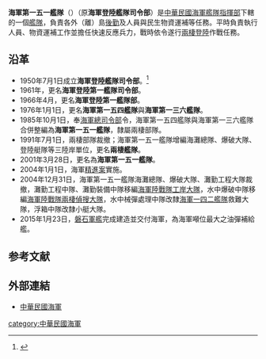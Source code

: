 {{Infobox Military Unit
| 名稱 = 中華民國海軍第一五一艦隊<br><small>Amphibious Fleet (151st Fleet)
| 圖片 = [[File:中華民國海軍一五一艦隊隊徽.gif|150px]] 
| 圖片說明 = 中華民國海軍第一五一艦隊隊徽及艦隊部部徽
| 時期 = 1950年至今
| 國家 = {{ROC}}
| 效忠 = {{ROC}}
| 軍種 = {{ROCN}}
| 兵科 = 
| 功能 = [[兩棲作戰|兩棲作戰]]
| 規模 = [[指揮部|指揮部]]
| 隸屬 = [[海軍艦隊指揮部|海軍艦隊指揮部]]
| 駐地 = [[海軍左營基地|海軍左營基地]][[左營港|左營港]]東碼頭及發展碼頭
| 裝備 = [[武夷號油彈補給艦|武夷號]]<br />[[磐石號油彈補給艦|磐石號]]<br />[[中海級戰車登陸艦|中字號]]<br />[[新港級戰車登陸艦|新港級]]<br />[[旭海號船塢登陸艦|旭海號]]<br />[[玉山級船塢運輸艦|玉山級]]<br />人員登陸艇
| 別稱 = 
| 守護 = 
| 格言 = 
| 顏色 = 
| 隊歌 = 
| 吉祥物 = 
| 戰役 = 
| 隊慶 = 
| 獎章 = 
| 榮譽 = 
| 現任指揮官 = 
| 象徵指揮官 = 
| 著名指揮官 = 
| 佩章一 = 
| 佩章二 = 
| 佩章三 = 
| 佩章四 = 
| 攻擊機 = 
| 轟炸機 = 
| 電戰機 = 
| 戰鬥機 = 
| 直昇機 = 
| 攻擊直昇機 = 
| 運輸直昇機 = 
| 多用途直昇機 = 
| 偵察直昇機 = 
| 教練直昇機 = 
| 通用直昇機 = 
| 攔截機 = 
| 巡邏機 = 
| 偵察機 = 
| 教練機 = 
| 運輸機 = 
| 空中加油機 = 
}}
'''海軍第一五一艦隊'''（{{lang-en|Amphibious 151st Fleet}}）（原'''海軍登陸艦隊司令部'''）是[[中華民國海軍|中華民國海軍]][[海軍艦隊指揮部|艦隊指揮部]]下轄的一個[[艦隊|艦隊]]，負責各外（離）島[[後勤|後勤]]及人員與民生物資運補等任務。平時負責執行人員、物資運補工作並擔任快速反應兵力，戰時依令遂行[[兩棲登陸|兩棲登陸]]作戰任務。

==沿革==
*1950年7月1日成立'''海軍登陸艦隊司令部'''。<ref>{{Cite web |url= http://navy.mnd.gov.tw//Publish.aspx?cnid=2731&p=44245&Level=3 |title= 艦隊夥伴－海軍一五一艦隊 |author=  |date= 2013-06-21 |publisher= 中華民國國防部 |language= zh-tw |accessdate=  |quote=  |archive-date= 2016-03-04 |archive-url= https://web.archive.org/web/20160304193717/http://navy.mnd.gov.tw/Publish.aspx?cnid=2731&p=44245&Level=3 |dead-url= yes }}</ref> 
*1961年，更名'''海軍登陸第一艦隊司令部'''。
*1966年4月，更名'''海軍登陸第一艦隊部'''。
*1976年1月1日，更名'''海軍第一五四艦隊'''與'''海軍第一三六艦隊'''。
*1985年10月1日，奉[[國防部海軍司令部|海軍總司令部]]令，海軍第一五四艦隊與海軍第一三六艦隊合併整編為'''海軍第一五一艦隊'''，隸屬兩棲部隊。
*1991年7月1日，兩棲部隊裁撤；海軍第一五一艦隊增編海灘總隊、爆破大隊、登陸艇隊等三陸岸單位，更名'''兩棲艦隊'''。
*2001年3月28日，更名為'''海軍第一五一艦隊'''。
*2004年1月1日，海軍[[精進案|精進案]]實施。
*2004年12月31日，海軍第一五一艦隊海灘總隊、爆破大隊、灘勤工程大隊裁撤，灘勤工程中隊、灘勤裝備中隊移編[[海軍陸戰隊工岸大隊|海軍陸戰隊工岸大隊]]，水中爆破中隊移編[[海軍陸戰隊兩棲偵搜大隊|海軍陸戰隊兩棲偵搜大隊]]，水中械彈處理中隊改隸[[海軍一四二艦隊|海軍一四二艦隊]]救難大隊，浮箱中隊改隸小艇大隊。
*2015年1月23日，[[磐石軍艦|磐石軍艦]]完成建造並交付海軍，為海軍噸位最大之油彈補給艦。

==参考文献==
{{Reflist}}

==外部連結==
*[https://web.archive.org/web/20110817090728/http://navy.mnd.gov.tw/ 中華民國海軍]

{{中華民國軍事}}
{{中華民國海軍}} 
{{中華民國海軍艦艇}}
[[category:中華民國海軍|category:中華民國海軍]]